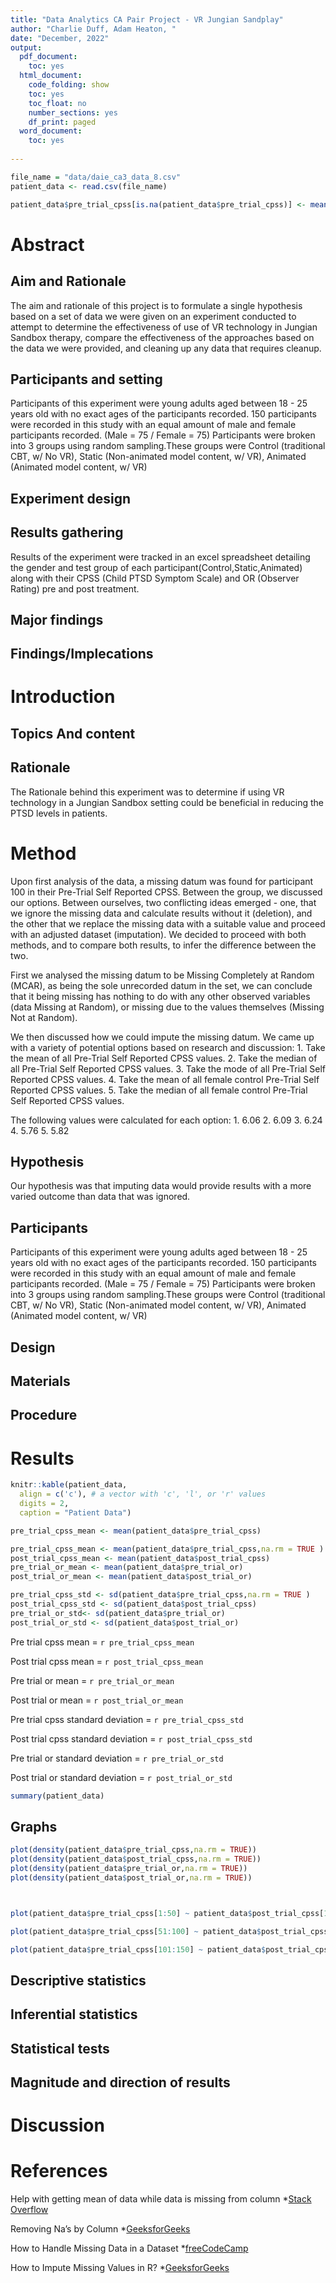 ```yaml
---
title: "Data Analytics CA Pair Project - VR Jungian Sandplay"
author: "Charlie Duff, Adam Heaton, "
date: "December, 2022"
output:
  pdf_document:
    toc: yes
  html_document:
    code_folding: show
    toc: yes
    toc_float: no
    number_sections: yes
    df_print: paged
  word_document:
    toc: yes
    
---
```

```r
file_name = "data/daie_ca3_data_8.csv"
patient_data <- read.csv(file_name)

patient_data$pre_trial_cpss[is.na(patient_data$pre_trial_cpss)] <- mean(patient_data$pre_trial_cpss,na.rm = TRUE)


```

# Abstract

## Aim and Rationale
The aim and rationale of this project is to formulate a single hypothesis based on a set of data we were given on an experiment conducted to attempt to determine the effectiveness of use of VR technology in Jungian Sandbox therapy, compare the effectiveness of the approaches based on the data we were provided, and cleaning up any data that requires cleanup. 

## Participants and setting
Participants of this experiment were young adults aged between 18 - 25 years old with no exact ages of the participants recorded. 150 participants were recorded in this study with an equal amount of male and female participants recorded. (Male = 75 / Female = 75)
Participants were broken into 3 groups using random sampling.These groups were Control (traditional CBT, w/ No VR), Static (Non-animated model content, w/ VR), Animated (Animated model content, w/ VR)

## Experiment design

## Results gathering
Results of the experiment were tracked in an excel spreadsheet detailing the gender and test group of each participant(Control,Static,Animated) along with their CPSS (Child PTSD Symptom Scale) and OR (Observer Rating) pre and post treatment.

## Major findings


## Findings/Implecations

# Introduction

## Topics And content

## Rationale
The Rationale behind this experiment was to determine if using VR technology in a Jungian Sandbox setting could be beneficial in reducing the PTSD levels in patients. 

# Method
Upon first analysis of the data, a missing datum was found for participant 100 in their Pre-Trial Self Reported CPSS. Between the group, we discussed our options. Between ourselves, two conflicting ideas emerged - one, that we ignore the missing data and calculate results without it (deletion), and the other that we replace the missing data with a suitable value and proceed with an adjusted dataset (imputation). We decided to proceed with both methods, and to compare both results, to infer the difference between the two.

First we analysed the missing datum to be Missing Completely at Random (MCAR), as being the sole unrecorded datum in the set, we can conclude that it being missing has nothing to do with any other observed variables (data Missing at Random), or missing due to the values themselves (Missing Not at Random). 

We then discussed how we could impute the missing datum. We came up with a variety of potential options based on research and discussion:
1. Take the mean of all Pre-Trial Self Reported CPSS values. 
2. Take the median of all Pre-Trial Self Reported CPSS values.
3. Take the mode of all Pre-Trial Self Reported CPSS values.
4. Take the mean of all female control Pre-Trial Self Reported CPSS values.
5. Take the median of all female control Pre-Trial Self Reported CPSS values.

The following values were calculated for each option:
1. 6.06
2. 6.09
3. 6.24
4. 5.76
5. 5.82

## Hypothesis
Our hypothesis was that imputing data would provide results with a more varied outcome than data that was ignored.

## Participants
Participants of this experiment were young adults aged between 18 - 25 years old with no exact ages of the participants recorded. 150 participants were recorded in this study with an equal amount of male and female participants recorded. (Male = 75 / Female = 75)
Participants were broken into 3 groups using random sampling.These groups were Control (traditional CBT, w/ No VR), Static (Non-animated model content, w/ VR), Animated (Animated model content, w/ VR)

## Design

## Materials

## Procedure

# Results
```r
knitr::kable(patient_data,
  align = c('c'), # a vector with 'c', 'l', or 'r' values
  digits = 2,
  caption = "Patient Data")

pre_trial_cpss_mean <- mean(patient_data$pre_trial_cpss)

```


```r
pre_trial_cpss_mean <- mean(patient_data$pre_trial_cpss,na.rm = TRUE )
post_trial_cpss_mean <- mean(patient_data$post_trial_cpss)
pre_trial_or_mean <- mean(patient_data$pre_trial_or)
post_trial_or_mean <- mean(patient_data$post_trial_or)

pre_trial_cpss_std <- sd(patient_data$pre_trial_cpss,na.rm = TRUE )
post_trial_cpss_std <- sd(patient_data$post_trial_cpss)
pre_trial_or_std<- sd(patient_data$pre_trial_or)
post_trial_or_std <- sd(patient_data$post_trial_or)

```
 Pre trial cpss mean = `r pre_trial_cpss_mean`
 
 Post trial cpss mean = `r post_trial_cpss_mean`
 
 Pre trial or mean = `r pre_trial_or_mean`
 
 Post trial or mean = `r post_trial_or_mean`
 
 
 Pre trial cpss standard deviation = `r pre_trial_cpss_std`
 
 Post trial cpss standard deviation = `r post_trial_cpss_std`
 
 Pre trial or standard deviation = `r pre_trial_or_std`
 
 Post trial or standard deviation = `r post_trial_or_std`
 
```r
summary(patient_data)

```
## Graphs
```r

plot(density(patient_data$pre_trial_cpss,na.rm = TRUE))
plot(density(patient_data$post_trial_cpss,na.rm = TRUE))
plot(density(patient_data$pre_trial_or,na.rm = TRUE))
plot(density(patient_data$post_trial_or,na.rm = TRUE))



plot(patient_data$pre_trial_cpss[1:50] ~ patient_data$post_trial_cpss[1:50], type="p",xlim = c(0,10), ylim = c(0,10), patient_data, main = "Self Reported Data - Static", xlab = "Pre-Trial Report", ylab = "Post Trial Report")

plot(patient_data$pre_trial_cpss[51:100] ~ patient_data$post_trial_cpss[51:100], type="p",xlim = c(0,10), ylim = c(0,10), patient_data, main = "Self Reported Data - Control", xlab = "Pre-Trial Report", ylab = "Post Trial Report")

plot(patient_data$pre_trial_cpss[101:150] ~ patient_data$post_trial_cpss[101:150], type="p",xlim = c(0,10), ylim = c(0,10), patient_data, main = "Self Reported Data - Animated", xlab = "Pre-Trial Report", ylab = "Post Trial Report")

```

## Descriptive statistics

## Inferential statistics

## Statistical tests

## Magnitude and direction of results

# Discussion

# References
Help with getting mean of data while data is missing from column *[Stack Overflow](https://stackoverflow.com/questions/23163863/mean-of-a-column-in-a-data-frame-given-the-columns-name)

Removing Na's by Column *[GeeksforGeeks](https://www.geeksforgeeks.org/remove-rows-with-na-in-one-column-of-r-dataframe/)

How to Handle Missing Data in a Dataset *[freeCodeCamp](https://www.freecodecamp.org/news/how-to-handle-missing-data-in-a-dataset/)

How to Impute Missing Values in R? *[GeeksforGeeks](https://www.geeksforgeeks.org/how-to-impute-missing-values-in-r/)

